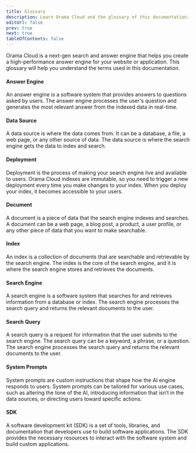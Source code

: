 ```yaml
---
title: Glossary
description: Learn Orama Cloud and the glossary of this documentation.
editUrl: false
prev: true
next: true
tableOfContents: false
---
```


Orama Cloud is a next-gen search and answer engine that helps you create a high-performance answer engine for your website or application. This glossary will help you understand the terms used in this documentation.

#### Answer Engine

An answer engine is a software system that provides answers to questions asked by users. The answer engine processes the user's question and generates the most relevant answer from the indexed data in real-time.

#### Data Source

A data source is where the data comes from. It can be a database, a file, a web page, or any other source of data. The data source is where the search engine gets the data to index and search.

#### Deployment

Deployment is the process of making your search engine live and available to users. Orama Cloud indexes are immutable, so you need to trigger a new deployment every time you make changes to your index. When you deploy your index, it becomes accessible to your users.

#### Document

A document is a piece of data that the search engine indexes and searches. A document can be a web page, a blog post, a product, a user profile, or any other piece of data that you want to make searchable.

#### Index

An index is a collection of documents that are searchable and retrievable by the search engine. The index is the core of the search engine, and it is where the search engine stores and retrieves the documents.

#### Search Engine

A search engine is a software system that searches for and retrieves information from a database or index. The search engine processes the search query and returns the relevant documents to the user.

#### Search Query

A search query is a request for information that the user submits to the search engine. The search query can be a keyword, a phrase, or a question. The search engine processes the search query and returns the relevant documents to the user.

#### System Prompts

System prompts are custom instructions that shape how the AI engine responds to users. System prompts can be tailored for various use cases, such as altering the tone of the AI, introducing information that isn’t in the data sources, or directing users toward specific actions.

#### SDK

A software development kit (SDK) is a set of tools, libraries, and documentation that developers use to build software applications. The SDK provides the necessary resources to interact with the software system and build custom applications.